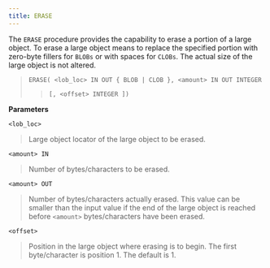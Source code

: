 ```yaml
---
title: ERASE
---
```


The `ERASE` procedure provides the capability to erase a portion of a
large object. To erase a large object means to replace the specified
portion with zero-byte fillers for `BLOBs` or with spaces for `CLOBs`.
The actual size of the large object is not altered.

> `ERASE( <lob_loc> IN OUT { BLOB | CLOB }, <amount> IN OUT INTEGER`
> 
> > `[, <offset> INTEGER ])`

**Parameters**

`<lob_loc>`

> Large object locator of the large object to be erased.

`<amount> IN`

> Number of bytes/characters to be erased.

`<amount> OUT`

> Number of bytes/characters actually erased. This value can be smaller
> than the input value if the end of the large object is reached before
> `<amount>` bytes/characters have been erased.

`<offset>`

> Position in the large object where erasing is to begin. The first
> byte/character is position 1. The default is 1.
